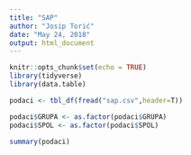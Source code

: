 ```yaml
---
title: "SAP"
author: "Josip Torić"
date: "May 24, 2018"
output: html_document
---
```


```r
knitr::opts_chunk$set(echo = TRUE)
library(tidyverse)
library(data.table)
```


```r
podaci <- tbl_df(fread("sap.csv",header=T))

podaci$GRUPA <- as.factor(podaci$GRUPA)
podaci$SPOL <- as.factor(podaci$SPOL)

summary(podaci)
```

